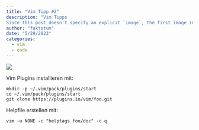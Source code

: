```yaml
---
title: "Vim Tipp #2"
description: "Vim Tipps
Since this post doesn't specify an explicit `image`, the first image in the post will be used in the listing page of posts."
author: "faktotum"
date: "5/29/2023"
categories: 
  - vim
  - code
---
```


![](image.jpg)

Vim Plugins installieren mit:

```
mkdir -p ~/.vim/pack/plugins/start
cd ~/.vim/pack/plugins/start
git clone https://plugins.io/vim/foo.git
```

Helpfile erstellen mit:

```
vim -u NONE -c "helptags foo/doc" -c q
```


